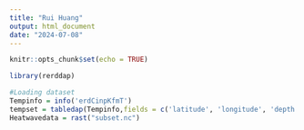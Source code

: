 ```yaml
---
title: "Rui Huang"
output: html_document
date: "2024-07-08"
---
```

```r
knitr::opts_chunk$set(echo = TRUE)

library(rerddap)
```


```r
#Loading dataset
Tempinfo = info('erdCinpKfmT')
tempset = tabledap(Tempinfo,fields = c('latitude', 'longitude', 'depth', 'time', 'temperature'))
Heatwavedata = rast("subset.nc")
```

